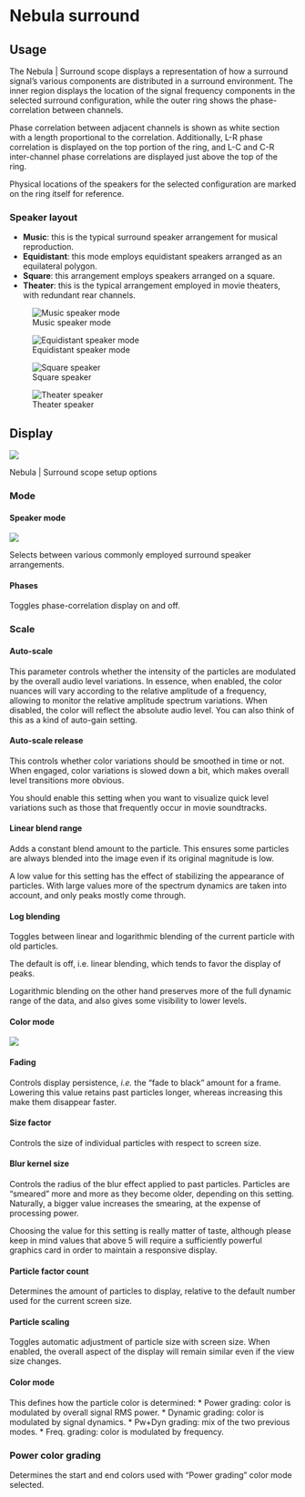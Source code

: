 # Nebula surround

## Usage {#sec-nebula-surround-scope-usage}

The Nebula | Surround scope displays a representation of how a surround signal's various components are distributed in a surround environment. 
The inner region displays the location of the signal frequency components in the selected surround configuration, while the outer ring shows the phase-correlation between channels.

Phase correlation between adjacent channels is shown as white section with a length proportional to the correlation. 
Additionally, L-R phase correlation is displayed on the top portion of the ring, and L-C and C-R inter-channel phase correlations are displayed just above the top of the ring.

Physical locations of the speakers for the selected configuration are marked on the ring itself for reference.

### Speaker layout

+ **Music**: this is the typical surround speaker arrangement for musical reproduction.
+ **Equidistant**: this mode employs equidistant speakers arranged as an equilateral polygon.
+ **Square**: this arrangement employs speakers arranged on a square.
+ **Theater**: this is the typical arrangement employed in movie theaters, with redundant rear channels.

:::{layout-ncol="2"}

![Music speaker mode](https://media.githubusercontent.com/media/FLUX-SE/doc_images/main/Analyzer/Nebula/Music.png)

![Equidistant speaker mode](https://media.githubusercontent.com/media/FLUX-SE/doc_images/main/Analyzer/Nebula/Equidistant.png)

![Square speaker](https://media.githubusercontent.com/media/FLUX-SE/doc_images/main/Analyzer/Nebula/Square.png)

![Theater speaker](https://media.githubusercontent.com/media/FLUX-SE/doc_images/main/Analyzer/Nebula/Theater.png)

:::

## Display
![](https://media.githubusercontent.com/media/FLUX-SE/doc_images/main/Analyzer/Nebula/SurroundScopeSetup.png)

:::{.callout-note}
Nebula | Surround scope setup options
:::

### Mode

#### Speaker mode

![](https://media.githubusercontent.com/media/FLUX-SE/doc_images/main/Analyzer/Nebula/SpeakerMode.png)

Selects between various commonly employed surround speaker arrangements.

#### Phases
Toggles phase-correlation display on and off.

### Scale

#### Auto-scale
This parameter controls whether the intensity of the particles are modulated by the overall audio level variations. 
In essence, when enabled, the color nuances will vary according to the relative amplitude of a frequency, allowing to monitor the relative amplitude spectrum variations. 
When disabled, the color will reflect the absolute audio level. You can also think of this as a kind of auto-gain setting.

#### Auto-scale release
This controls whether color variations should be smoothed in time or not. 
When engaged, color variations is slowed down a bit, which makes overall level transitions more obvious.

:::{.callout-note}
You should enable this setting when you want to visualize quick level
variations such as those that frequently occur in movie soundtracks.
:::

#### Linear blend range
Adds a constant blend amount to the particle. 
This ensures some particles are always blended into the image even if its original magnitude is low.

A low value for this setting has the effect of stabilizing the appearance of particles. 
With large values more of the spectrum dynamics are taken into account, and only peaks mostly come through.

#### Log blending
Toggles between linear and logarithmic blending of the current particle with old particles.

The default is off, i.e. linear blending, which tends to favor the display of peaks.

Logarithmic blending on the other hand preserves more of the full dynamic range of the data, and also gives some visibility to lower levels.

#### Color mode

![](https://media.githubusercontent.com/media/FLUX-SE/doc_images/main/Analyzer/Nebula/ColorMode.png)

#### Fading

Controls display persistence, <i>i.e.</i> the "fade to black" amount for a frame. 
Lowering this value retains past particles longer, whereas increasing this make them disappear faster.

#### Size factor

Controls the size of individual particles with respect to screen size.

#### Blur kernel size

Controls the radius of the blur effect applied to past particles. 
Particles are "smeared" more and more as they become older, depending on this setting. 
Naturally, a bigger value increases the smearing, at the expense of processing power.

:::{.callout-note}
Choosing the value for this setting is really matter of taste, although please keep in mind values that above 5 will require a sufficiently powerful graphics card in order to maintain a responsive display.
:::

#### Particle factor count
Determines the amount of particles to display, relative to the default number used for the current screen size.

#### Particle scaling
Toggles automatic adjustment of particle size with screen size. When enabled, the overall aspect of the display will remain similar even if the view size changes.

#### Color mode
This defines how the particle color is determined:
* Power grading: color is modulated by overall signal
RMS power.
* Dynamic grading: color is modulated by signal dynamics.
* Pw+Dyn grading: mix of the two previous modes.
* Freq. grading: color is modulated by frequency.

### Power color grading
Determines the start and end colors used with "Power grading" color mode selected.
